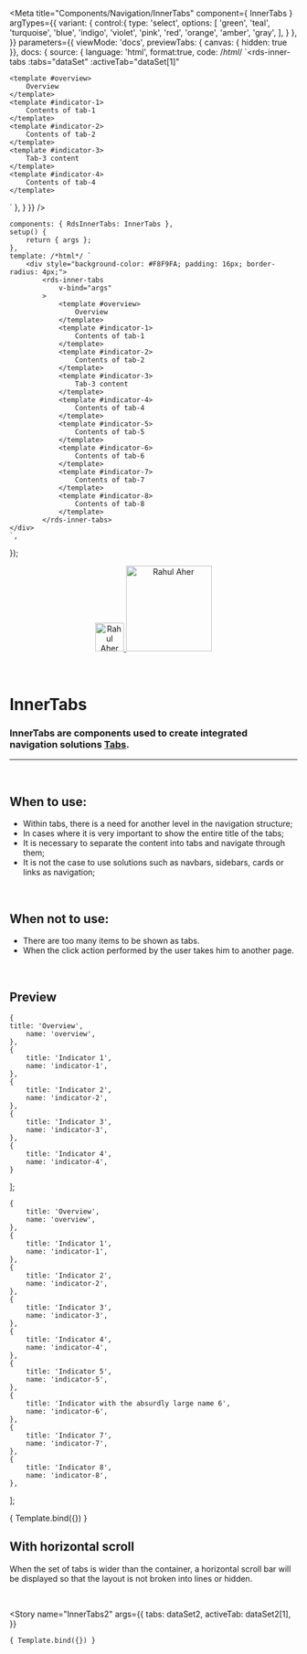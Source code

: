 
<Meta
	title="Components/Navigation/InnerTabs"
	component={ InnerTabs }
	argTypes={{
		variant: {
			control:{
				type: 'select',
				options: [
					'green',
					'teal',
					'turquoise',
					'blue',
					'indigo',
					'violet',
					'pink',
					'red',
					'orange',
					'amber',
					'gray',
				],
			}
		},
	}}
	parameters={{
		viewMode: 'docs',
		previewTabs: { canvas: { hidden: true }},
		docs: {
			source: {
				language: 'html',
				format:true,
				code: /*html*/ 
`<rds-inner-tabs
	:tabs="dataSet"
	:activeTab="dataSet[1]"
>
	<template #overview>
		Overview
	</template>
	<template #indicator-1>
		Contents of tab-1
	</template>
	<template #indicator-2>
		Contents of tab-2
	</template>
	<template #indicator-3>
		Tab-3 content
	</template>
	<template #indicator-4>
		Contents of tab-4
	</template>
</rds-inner-tabs>`
			},
		}
	}}
/>

	components: { RdsInnerTabs: InnerTabs },
	setup() {
		return { args };
	},
	template: /*html*/ `
		<div style="background-color: #F8F9FA; padding: 16px; border-radius: 4px;">
			<rds-inner-tabs
				v-bind="args"
			>
				<template #overview>
					Overview
				</template>
				<template #indicator-1>
					Contents of tab-1
				</template>
				<template #indicator-2>
					Contents of tab-2
				</template>
				<template #indicator-3>
					Tab-3 content
				</template>
				<template #indicator-4>
					Contents of tab-4
				</template>
				<template #indicator-5>
					Contents of tab-5
				</template>
				<template #indicator-6>
					Contents of tab-6
				</template>
				<template #indicator-7>
					Contents of tab-7
				</template>
				<template #indicator-8>
					Contents of tab-8
				</template>
			</rds-inner-tabs>
	</div>
	`,
});

<div align="center" style={{display: 'flex'}}>
    <a href="https://rahulaher.netlify.app">
        <img src="https://rahulaher.netlify.app/img/logo/glyph-black-colored.svg" alt="Rahul Aher logo" width="50" />
        <img src="https://rahulaher.netlify.app/img/logo/word-black-colored.svg" alt="Rahul Aher" width="150" />
    </a>
    </a>
    </a>
</div>

<br />
<br />

# InnerTabs

### InnerTabs are components used to create integrated navigation solutions <a href="https://rds-design-system.netlify.app/?path=/docs/componentes-navega%C3%A7%C3%A3o-tabs--tabs ">Tabs</a>.
---
<br />

## When to use:
- Within tabs, there is a need for another level in the navigation structure;
- In cases where it is very important to show the entire title of the tabs;
- It is necessary to separate the content into tabs and navigate through them;
- It is not the case to use solutions such as navbars, sidebars, cards or links as navigation;

<br />

## When not to use:
- There are too many items to be shown as tabs.
- When the click action performed by the user takes him to another page.

<br />

## Preview

	{
	title: 'Overview',
		name: 'overview',
	},
	{
		title: 'Indicator 1',
		name: 'indicator-1',
	},
	{
		title: 'Indicator 2',
		name: 'indicator-2',
	},
	{
		title: 'Indicator 3',
		name: 'indicator-3',
	},
	{
		title: 'Indicator 4',
		name: 'indicator-4',
	}
];

	{
		title: 'Overview',
		name: 'overview',
	},
	{
		title: 'Indicator 1',
		name: 'indicator-1',
	},
	{
		title: 'Indicator 2',
		name: 'indicator-2',
	},
	{
		title: 'Indicator 3',
		name: 'indicator-3',
	},
	{
		title: 'Indicator 4',
		name: 'indicator-4',
	},
	{
		title: 'Indicator 5',
		name: 'indicator-5',
	},
	{
		title: 'Indicator with the absurdly large name 6',
		name: 'indicator-6',
	},
	{
		title: 'Indicator 7',
		name: 'indicator-7',
	},
	{
		title: 'Indicator 8',
		name: 'indicator-8',
	},
];

<Canvas>
	<Story
		name="InnerTabs"
		args={{
			tabs: dataSet,
			activeTab: dataSet[1],
		}}
	>
		{ Template.bind({}) }
	</Story>
</Canvas>

<ArgsTable story="InnerTabs" />

## __With horizontal scroll__

When the set of tabs is wider than the container, a horizontal scroll bar will be displayed so that the layout is not broken into lines or hidden.

<br />

<Story
	name="InnerTabs2"
	args={{
		tabs: dataSet2,
		activeTab: dataSet2[1],
	}}
>
	{ Template.bind({}) }
</Story>
